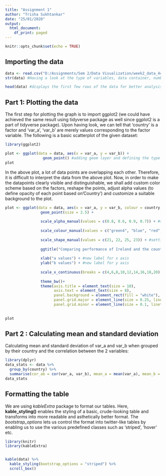 ---
title: "Assignment 1"
author: "Trisha Sukhtankar"
date: "25/01/2020"
output:
  html_document:
    df_print: paged
---

```{r setup, include=FALSE}
knitr::opts_chunk$set(echo = TRUE)
```

## Importing the data



```{r data}

data <- read.csv("D:/Assignments/Sem 2/Data Visualization/week2_data_4cat(1).csv") #importing data
str(data) #Having a look at the type of variables, data container, number of variables and observations

```
```{r }
head(data) #displays the first few rows of the data for better analysis
```

## Part 1: Plotting the data

The first step for plotting the graph is to import ggplot2 (we could have achieved the same result using tidyverse package as well since ggplot2 is a part of tidyverse package). Upon having look, we can tell that 'country' is a factor and 'var_a', 'var_b' are merely values corresponding to the factor variable. The following is a basic scatterplot of the given dataset: 

```{r basic plot}
library(ggplot2)

plot <- ggplot(data = data, aes(x = var_a, y = var_b)) +
                 geom_point() #adding geom layer and defining the type of plot
plot
```

In the above plot, a lot of data points are overlapping each other. Therefore, it is difficult to interpret the data from the above plot. Now, in order to make the datapoints clearly visible and distinguishable, we shall add custom color scheme based on the factors, reshape the points, adjust alpha values (to define opacity of each point based on'Country') and customize a suitable background to the plot.

```{r plot customisation}
plot <- ggplot(data = data, aes(x = var_a, y = var_b, colour = country, alpha = country, shape = country)) +
                geom_point(size = 2.5) +
  
                scale_alpha_manual(values = c(0.8, 0.6, 0.9, 0.7)) + #setting opacity of data points
  
                scale_colour_manual(values = c("green4", "blue", "red", "orange"), name = "Country", labels = c("England", "Ireland", "Scotland", "Wales"))+ #setting colours for each country
  
                scale_shape_manual(values = c(21, 22, 25, 23)) + #setting shape as per the country
  
                ggtitle("Comparing performance of Ireland and the countries in UK with each other") +
  
                xlab("a values") + #new label for x axis
                ylab("b values") + #new label for y axis
  
                scale_x_continuous(breaks = c(4,6,8,10,12,14,16,18,20))+
                
                theme_bw()+
                theme(axis.title = element_text(size = 10),
                      axis.text = element_text(size = 8),
                      panel.background = element_rect(fill = "white"),
                      panel.grid.major = element_line(size = 0.25, linetype = 'solid', colour = "lightgrey"),
                      panel.grid.minor = element_line(size = 0.1, linetype = 'solid', colour = "lightgrey"))
  
  
plot
```

## Part 2 : Calculating mean and standard deviation

Calculating mean and standard deviation of var_a and var_b when grouped by their country and the correlation between the 2 variables:

```{r}

library(dplyr)
data_stats <- data %>%
  group_by(country) %>%
  summarise(cor_ab = cor(var_a, var_b), mean_a = mean(var_a), mean_b = mean(var_b), st_a = sd(var_a), st_b = sd(var_b))
data_stats

```

## Formatting the table

We are using *kableExtra* package to format our tables. Here, **kable_styling()** enables the styling of a basic, crude-looking table and transforms into more readable and asthetically better format. The *bootstrap_options* lets us control the format into twitter-like tables by enabling us to use the various predefined classes such as 'striped', 'hover' etc.

```{r table}
library(knitr)
library(kableExtra)


kable(data) %>%
  kable_styling(bootstrap_options = "striped") %>%
  scroll_box()

```